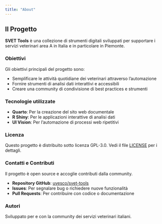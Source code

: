 ```yaml
---
title: "About"
---
```


## Il Progetto

**SVET Tools** è una collezione di strumenti digitali sviluppati per supportare i servizi veterinari area A in Italia e in particolare in Piemonte.

### Obiettivi

Gli obiettivi principali del progetto sono:

- Semplificare le attività quotidiane dei veterinari attraverso l'automazione
- Fornire strumenti di analisi dati interattivi e accessibili
- Creare una community di condivisione di best practices e strumenti

### Tecnologie utilizzate

- **Quarto**: Per la creazione del sito web documentale
- **R Shiny**: Per le applicazioni interattive di analisi dati
- **UI Vision**: Per l'automazione di processi web ripetitivi

### Licenza

Questo progetto è distribuito sotto licenza GPL-3.0. Vedi il file [LICENSE](https://github.com/uvesco/svet-tools/blob/main/LICENSE) per i dettagli.

### Contatti e Contributi

Il progetto è open source e accoglie contributi dalla community.

- **Repository GitHub**: [uvesco/svet-tools](https://github.com/uvesco/svet-tools)
- **Issues**: Per segnalare bug o richiedere nuove funzionalità
- **Pull Requests**: Per contribuire con codice o documentazione

### Autori

Sviluppato per e con la community dei servizi veterinari italiani.
